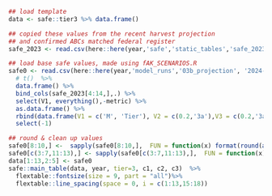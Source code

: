 ```r
## load template
data <- safe::tier3 %>% data.frame()

## copied these values from the recent harvest projection
## and confirmed ABCs matched federal register
safe_2023 <- read.csv(here::here(year,'safe','static_tables','safe_2023.csv'), header = FALSE) 

## load base safe values, made using fAK_SCENARIOS.R
safe0 <- read.csv(here::here(year,'model_runs','03b_projection', '2024-10-23-exec_summ.csv')) %>% 
  # t()  %>% 
  data.frame() %>%
  bind_cols(safe_2023[4:14,],.) %>%
  select(V1, everything(),-metric) %>% 
  as.data.frame() %>%
  rbind(data.frame(V1 = c('M', 'Tier'), V2 = c(0.2,'3a'),V3 = c(0.2,'3a'),X2025 = c(0.2,'3a'),X2026 = c(0.2,'3a')),.) %>%
  select(-1)

## round & clean up values
safe0[8:10,] <-  sapply(safe0[8:10,],  FUN = function(x) format(round(as.numeric(x), 2), nsmall = 2))
safe0[c(3:7,11:13),] <- sapply(safe0[c(3:7,11:13),],  FUN = function(x) prettyNum(round(as.numeric(x)),big.mark=','))
data[1:13,2:5] <- safe0
safe::main_table(data, year, tier=3, c1, c2, c3)  %>% 
  flextable::fontsize(size = 9, part = "all")%>%
  flextable::line_spacing(space = 0, i = c(1:13,15:18))
  
```
